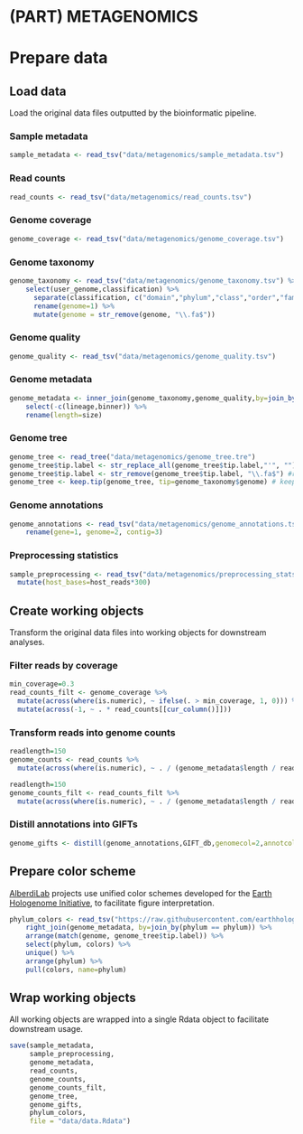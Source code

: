# (PART) METAGENOMICS {-}
# Prepare data

## Load data

Load the original data files outputted by the bioinformatic pipeline.

### Sample metadata

```r
sample_metadata <- read_tsv("data/metagenomics/sample_metadata.tsv")
```

### Read counts

```r
read_counts <- read_tsv("data/metagenomics/read_counts.tsv")
```

### Genome coverage

```r
genome_coverage <- read_tsv("data/metagenomics/genome_coverage.tsv")
```

### Genome taxonomy

```r
genome_taxonomy <- read_tsv("data/metagenomics/genome_taxonomy.tsv") %>%
    select(user_genome,classification) %>%
      separate(classification, c("domain","phylum","class","order","family","genus","species"),  sep =";") %>%
      rename(genome=1) %>%
      mutate(genome = str_remove(genome, "\\.fa$"))
```

### Genome quality

```r
genome_quality <- read_tsv("data/metagenomics/genome_quality.tsv")
```

### Genome metadata

```r
genome_metadata <- inner_join(genome_taxonomy,genome_quality,by=join_by(genome==genome)) %>%
    select(-c(lineage,binner)) %>%
    rename(length=size)
```

### Genome tree

```r
genome_tree <- read_tree("data/metagenomics/genome_tree.tre")
genome_tree$tip.label <- str_replace_all(genome_tree$tip.label,"'", "") #remove single quotes in MAG names
genome_tree$tip.label <- str_remove(genome_tree$tip.label, "\\.fa$") #remove .fa suffix
genome_tree <- keep.tip(genome_tree, tip=genome_taxonomy$genome) # keep only MAG tips
```

### Genome annotations

```r
genome_annotations <- read_tsv("data/metagenomics/genome_annotations.tsv.xz") %>%
    rename(gene=1, genome=2, contig=3)
```

### Preprocessing statistics

```r
sample_preprocessing <- read_tsv("data/metagenomics/preprocessing_stats.tsv") %>%
  mutate(host_bases=host_reads*300)
```

## Create working objects

Transform the original data files into working objects for downstream analyses.

### Filter reads by coverage

```r
min_coverage=0.3
read_counts_filt <- genome_coverage %>%
  mutate(across(where(is.numeric), ~ ifelse(. > min_coverage, 1, 0))) %>%
  mutate(across(-1, ~ . * read_counts[[cur_column()]])) 
```

### Transform reads into genome counts

```r
readlength=150
genome_counts <- read_counts %>%
  mutate(across(where(is.numeric), ~ . / (genome_metadata$length / readlength) ))
```

```r
readlength=150
genome_counts_filt <- read_counts_filt %>%
  mutate(across(where(is.numeric), ~ . / (genome_metadata$length / readlength) ))
```

### Distill annotations into GIFTs 

```r
genome_gifts <- distill(genome_annotations,GIFT_db,genomecol=2,annotcol=c(9,10,19), verbosity=F)
```

## Prepare color scheme

[AlberdiLab](www.alberdilab.dk) projects use unified color schemes developed for the [Earth Hologenome Initiative](www.earthhologenome.org), to facilitate figure interpretation.

```r
phylum_colors <- read_tsv("https://raw.githubusercontent.com/earthhologenome/EHI_taxonomy_colour/main/ehi_phylum_colors.tsv") %>%
    right_join(genome_metadata, by=join_by(phylum == phylum)) %>%
    arrange(match(genome, genome_tree$tip.label)) %>%
    select(phylum, colors) %>% 
    unique() %>%
    arrange(phylum) %>%
    pull(colors, name=phylum)
```

## Wrap working objects

All working objects are wrapped into a single Rdata object to facilitate downstream usage.

```r
save(sample_metadata, 
     sample_preprocessing,
     genome_metadata, 
     read_counts, 
     genome_counts, 
     genome_counts_filt, 
     genome_tree,
     genome_gifts,
     phylum_colors,
     file = "data/data.Rdata")
```
